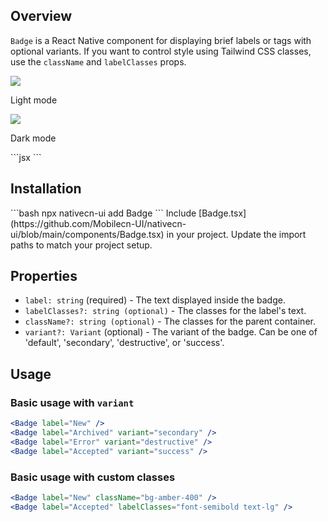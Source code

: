 ## Overview

`Badge` is a React Native component for displaying brief labels or tags with optional variants. If you
want to control style using Tailwind CSS classes, use the `className` and `labelClasses` props.

<Tabs>
  <Tab title="Preview">
    <div style={{ display: 'flex', justifyContent: 'center', gap: '20px' }}>
      <div>
        <img src="https://raw.githubusercontent.com/Mobilecn-UI/nativecn-ui/main/assets/examples/components/badges-light.png" />
        <p>Light mode</p>
      </div>
      <div>
        <img src="https://raw.githubusercontent.com/Mobilecn-UI/nativecn-ui/main/assets/examples/components/badges-dark.png" />
        <p>Dark mode</p>
      </div>
    </div>
  </Tab>
  <Tab title="Code">
    ```jsx
    <View className="flex flex-row gap-2">
      <Badge label="Badge" />
      <Badge label="Badge" variant="secondary" />
      <Badge label="Badge" variant="destructive" />
      <Badge label="Badge" className="bg-amber-400 dark:bg-amber-600" />
      <Badge label="Badge" variant="success" />
    </View>
    ```
  </Tab>
</Tabs>

## Installation

<Tabs>
  <Tab title="CLI">
  ```bash
  npx nativecn-ui add Badge 
  ```
  </Tab>
  <Tab title="Manual">
    <Steps>
      <Step title="First Step">
        Include [Badge.tsx](https://github.com/Mobilecn-UI/nativecn-ui/blob/main/components/Badge.tsx) in your project.
        </Step>
      <Step title="Second Step">
        Update the import paths to match your project setup.
      </Step>
    </Steps>
  </Tab>
</Tabs>

## Properties

- `label: string` (required) - The text displayed inside the badge.
- `labelClasses?: string (optional)` - The classes for the label's text.
- `className?: string (optional)` - The classes for the parent container.
- `variant?: Variant` (optional) - The variant of the badge. Can be one of 'default', 'secondary', 'destructive', or 'success'.

## Usage

### Basic usage with `variant`

```jsx
<Badge label="New" />
<Badge label="Archived" variant="secondary" />
<Badge label="Error" variant="destructive" />
<Badge label="Accepted" variant="success" />
```

### Basic usage with custom classes

```jsx
<Badge label="New" className="bg-amber-400" />
<Badge label="Accepted" labelClasses="font-semibold text-lg" />
```

